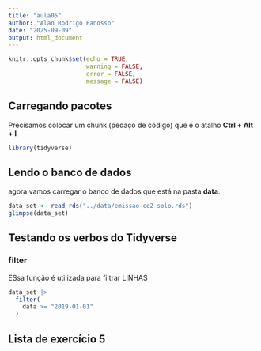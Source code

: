 ```yaml
---
title: "aula05"
author: "Alan Rodrigo Panosso"
date: "2025-09-09"
output: html_document
---
```


```r
knitr::opts_chunk$set(echo = TRUE,
                      warning = FALSE,
                      error = FALSE,
                      message = FALSE)
```

## Carregando pacotes

Precisamos colocar um chunk (pedaço de código) que é o atalho **Ctrl + Alt + I**

```r
library(tidyverse)
```

## Lendo o banco de dados

agora vamos carregar o banco de dados que está na pasta **data**.

```r
data_set <- read_rds("../data/emissao-co2-solo.rds")
glimpse(data_set)
```

## Testando os verbos do Tidyverse 

### filter

ESsa função é utilizada para filtrar LINHAS

```r
data_set |> 
  filter(
    data >= "2019-01-01"
  ) 
```

## Lista de exercício 5


